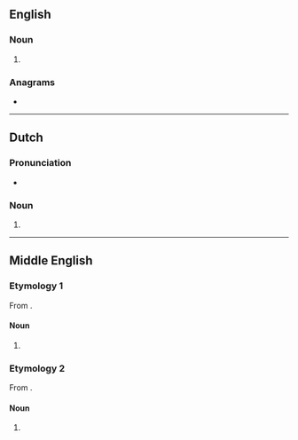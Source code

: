 ==English==

===Noun===
{{head|en|noun form}}

# {{plural of|en|panne}}

===Anagrams===
* {{anagrams|en|a=aennps|Pennas}}

----

==Dutch==

===Pronunciation===
* {{audio|nl|Nl-pannes.ogg|Audio}}

===Noun===
{{head|nl|noun form}}

# {{plural of|nl|panne}}

----

==Middle English==

===Etymology 1===
From {{inh|enm|ang|panne}}.

====Noun====
{{head|enm|noun plural form}}

# {{plural of|enm|panne|t=pan|id=pan}}

===Etymology 2===
From {{bor|enm|fro|panne}}.

====Noun====
{{head|enm|noun plural form}}

# {{plural of|enm|panne|t=reinforcing plank |id=reinforcing plank}}